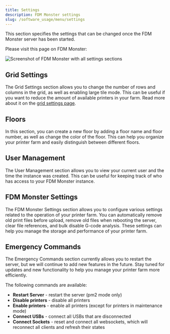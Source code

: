 ```yaml
---
title: Settings
description: FDM Monster settings
slug: /software_usage/menu/settings
---
```


This section specifies the settings that can be changed once the FDM Monster server has been started.

Please visit this page on FDM Monster:

![Screenshot of FDM Monster with all settings sections](../../../images/settings.png)

## Grid Settings

The Grid Settings section allows you to change the number of rows and columns in the grid, as well as enabling large tile mode. This can be useful if you want to reduce the amount of available printers in your farm.
Read more about it on the [grid settings page](./grid_settings.mdx).

## Floors

In this section, you can create a new floor by adding a floor name and floor number, as well as change the color of the floor. This can help you organize your printer farm and easily distinguish between different floors.

## User Management

The User Management section allows you to view your current user and the time the instance was created. This can be useful for keeping track of who has access to your FDM Monster instance.

## FDM Monster Settings

The FDM Monster Settings section allows you to configure various settings related to the operation of your printer farm. You can automatically remove old print files before upload, remove old files when rebooting the server, clear file references, and bulk disable G-code analysis. These settings can help you manage the storage and performance of your printer farm.

## Emergency Commands

The Emergency Commands section currently allows you to restart the server, but we will continue to add new features in the future. Stay tuned for updates and new functionality to help you manage your printer farm more efficiently.

The following commands are available:

- **Restart Server** - restart the server (pm2 mode only)
- **Disable printers** - disable all printers
- **Enable printers** - enable all printers (except for printers in maintenance mode)
- **Connect USBs** - connect all USBs that are disconnected
- **Connect Sockets** - reset and connect all websockets, which will reconnect all clients and refresh their states
